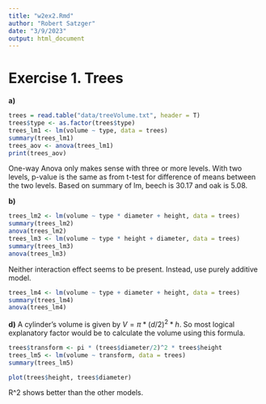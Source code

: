 ---
title: "w2ex2.Rmd"
author: "Robert Satzger"
date: "3/9/2023"
output: html_document
---

# Exercise 1. Trees
**a)**
```{r}
trees = read.table("data/treeVolume.txt", header = T)
trees$type <- as.factor(trees$type)
trees_lm1 <- lm(volume ~ type, data = trees)
summary(trees_lm1)
trees_aov <- anova(trees_lm1)
print(trees_aov)
```
One-way Anova only makes sense with three or more levels. With two levels, p-value is the same as from t-test for difference of means between the two levels.
Based on summary of lm, beech is 30.17 and oak is 5.08.

**b)**
```{r}
trees_lm2 <- lm(volume ~ type * diameter + height, data = trees)
summary(trees_lm2)
anova(trees_lm2)
trees_lm3 <- lm(volume ~ type * height + diameter, data = trees)
summary(trees_lm3)
anova(trees_lm3)
```
Neither interaction effect seems to be present. Instead, use purely additive model.

```{r}
trees_lm4 <- lm(volume ~ type + diameter + height, data = trees)
summary(trees_lm4)
anova(trees_lm4)
```
<!-- predict overall average -->

**d)**
A cylinder's volume is given by $V = \pi * (d/2)^2 * h$. So most logical explanatory factor would be to calculate the volume using this formula.

<!-- What are the units? Normalize? -->
```{r}
trees$transform <- pi * (trees$diameter/2)^2 * trees$height
trees_lm5 <- lm(volume ~ transform, data = trees)
summary(trees_lm5)

plot(trees$height, trees$diameter)
```

R^2 shows better than the other models.